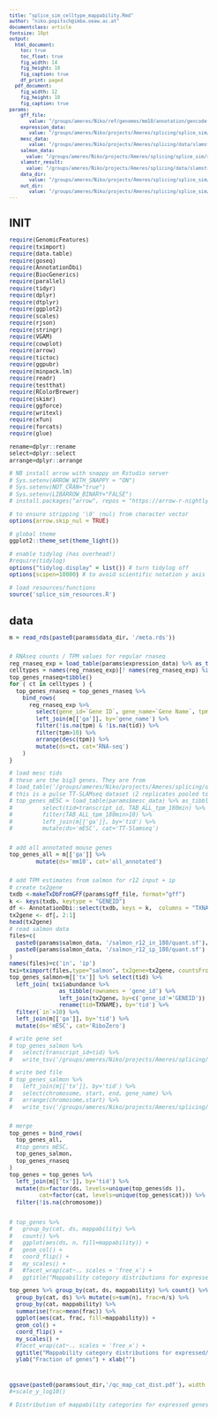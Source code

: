 ```yaml
---
title: "splice_sim_celltype_mappability.Rmd"
author: "niko.popitsch@imba.oeaw.ac.at"
documentclass: article
fontsize: 10pt
output:
  html_document:
    toc: true
    toc_float: true
    fig_width: 14
    fig_height: 10
    fig_caption: true
    df_print: paged
  pdf_document:
    fig_width: 12
    fig_height: 10
    fig_caption: true
params:
    gff_file:
       value: "/groups/ameres/Niko/ref/genomes/mm10/annotation/gencode.vM21.annotation.nochr.sorted.gff3.gz"
    expression_data:
       value: "/groups/ameres/Niko/projects/Ameres/splicing/splice_sim/splice_sim_paper/expression_data/E-MTAB-6798-query-results.tpms.tsv"
    mesc_data:
       value: "/groups/ameres/Niko/projects/Ameres/splicing/data/slamstr/pooled.mm10.all/pooled.mm10.all.Slamstr.stats.trans.final.tsv.gz"
    salmon_data:
      value: "/groups/ameres/Niko/projects/Ameres/splicing/splice_sim/splice_sim_paper/expression_data"
    slamstr_result:
      value: "/groups/ameres/Niko/projects/Ameres/splicing/data/slamstr/pooled.mm10.all/pooled.mm10.all.final.rds"
    data_dir:
       value: "/groups/ameres/Niko/projects/Ameres/splicing/splice_sim/splice_sim_paper/replicate_data_kss/"
    out_dir:
       value: "/groups/ameres/Niko/projects/Ameres/splicing/splice_sim/splice_sim_paper/analysis_kss/"
---
```

<style type="text/css">
body, td {
   font-size: 10px;
}
code.r{
  font-size: 10px;
}
pre {
  font-size: 10px
}
div.blue pre { background-color:lightblue; }
div.blue pre.r { background-color:blue; }
</style>

<!--
rmarkdown::render('splice_sim_paper.Rmd', 'html_document')
-->

# INIT

```r
require(GenomicFeatures)
require(tximport)
require(data.table)
require(goseq)
require(AnnotationDbi)
require(BiocGenerics)
require(parallel)
require(tidyr)
require(dplyr)
require(dtplyr)
require(ggplot2)
require(scales)
require(rjson)
require(stringr)
require(VGAM)
require(cowplot)
require(arrow)
require(tictoc)
require(ggpubr)
require(minpack.lm)
require(readr)
require(testthat)
require(RColorBrewer)
require(skimr)
require(ggforce)
require(writexl)
require(xfun)
require(forcats)
require(glue)

rename=dplyr::rename
select=dplyr::select
arrange=dplyr::arrange

# NB install arrow with snappy on Rstudio server
# Sys.setenv(ARROW_WITH_SNAPPY = "ON")
# Sys.setenv(NOT_CRAN="true")
# Sys.setenv(LIBARROW_BINARY="FALSE")
# install.packages("arrow", repos = "https://arrow-r-nightly.s3.amazonaws.com")

# to ensure stripping '\0' (nul) from character vector
options(arrow.skip_nul = TRUE)

# global theme
ggplot2::theme_set(theme_light())

# enable tidylog (has overhead!)
#require(tidylog)
options("tidylog.display" = list()) # turn tidylog off
options(scipen=10000) # to avoid scientific notation y axis 

# load resources/functions
source('splice_sim_resources.R')
```


# data

```r
m = read_rds(paste0(params$data_dir, '/meta.rds'))


# RNAseq counts / TPM values for regular rnaseq
reg_rnaseq_exp = load_table(params$expression_data) %>% as_tibble()
celltypes = names(reg_rnaseq_exp)[! names(reg_rnaseq_exp) %in% c('Gene ID', 'Gene Name')]
top_genes_rnaseq=tibble()
for ( ct in celltypes ) {
  top_genes_rnaseq = top_genes_rnaseq %>% 
    bind_rows(
      reg_rnaseq_exp %>% 
        select(gene_id=`Gene ID`, gene_name=`Gene Name`, tpm=!!rlang::sym(ct)) %>% 
        left_join(m[['ga']], by='gene_name') %>% 
        filter(!is.na(tpm) & !is.na(tid)) %>% 
        filter(tpm>10) %>% 
        arrange(desc(tpm)) %>% 
        mutate(ds=ct, cat='RNA-seq')      
    )
}

# load mesc tids
# these are the big3 genes. They are from
# load_table('/groups/ameres/Niko/projects/Ameres/splicing/data/slamstr/pooled.mm10.all/pooled.mm10.all.Slamstr.stats.trans.final.tsv.gz') %>% filter(TAB_ALL_tpm_180min>10) %>% as_tibble() %>% nrow()
# this is a pulse TT-SLAMseq dataset (2 replicates pooled together).
# top_genes_mESC = load_table(params$mesc_data) %>% as_tibble() %>% 
#         select(tid=transcript_id, TAB_ALL_tpm_180min) %>% 
#         filter(TAB_ALL_tpm_180min>10) %>% 
#         left_join(m[['ga']], by='tid') %>% 
#         mutate(ds='mESC', cat='TT-Slamseq')


# add all annotated mouse genes
top_genes_all = m[['ga']] %>% 
        mutate(ds='mm10', cat='all_annotated')


# add TPM estimates from salmon for r12 input + ip
# create tx2gene
txdb <-makeTxDbFromGFF(params$gff_file, format="gff")
k <- keys(txdb, keytype = "GENEID")
df <- AnnotationDbi::select(txdb, keys = k,  columns = "TXNAME", keytype = "GENEID")
tx2gene <- df[, 2:1]
head(tx2gene)
# read salmon data
files=c(
  paste0(params$salmon_data, '/salmon_r12_in_180/quant.sf'),
  paste0(params$salmon_data, '/salmon_r12_ip_180/quant.sf')
)
names(files)=c('in', 'ip')
txi=tximport(files,type="salmon", tx2gene=tx2gene, countsFromAbundance="scaledTPM")
top_genes_salmon=m[['tx']] %>% select(tid) %>% 
  left_join( txi$abundance %>% 
               as_tibble(rownames = 'gene_id') %>% 
               left_join(tx2gene, by=c('gene_id'='GENEID')) %>% 
               rename(tid=TXNAME), by='tid') %>% 
  filter(`in`>10) %>% 
  left_join(m[['ga']], by='tid') %>% 
  mutate(ds='mESC', cat='RiboZero')

# write gene set 
# top_genes_salmon %>% 
#   select(transcript_id=tid) %>% 
#   write_tsv('/groups/ameres/Niko/projects/Ameres/splicing/splice_sim/testruns/ref/mESC_expressed_tx_ribozero.tsv')

# write bed file
# top_genes_salmon %>% 
#   left_join(m[['tx']], by='tid') %>% 
#   select(chromosome, start, end, gene_name) %>% 
#   arrange(chromosome,start) %>% 
#   write_tsv('/groups/ameres/Niko/projects/Ameres/splicing/splice_sim/splice_sim_paper/expression_data/mESC_expressed_tx_ribozero.bed', col_names=FALSE)


# merge
top_genes = bind_rows(
  top_genes_all,
  #top_genes_mESC,
  top_genes_salmon,
  top_genes_rnaseq
) 
top_genes = top_genes %>% 
  left_join(m[['tx']], by='tid') %>% 
  mutate(ds=factor(ds, levels=unique(top_genes$ds )),
         cat=factor(cat, levels=unique(top_genes$cat))) %>% 
  filter(!is.na(chromosome))
  

# top_genes %>% 
#   group_by(cat, ds, mappability) %>% 
#   count() %>% 
#   ggplot(aes(ds, n, fill=mappability)) +
#   geom_col() +
#   coord_flip() +
#   my_scales() +
#   #facet_wrap(cat~., scales = 'free_x') +
#   ggtitle("Mappability category distributions for expressed/transcribed genes")

top_genes %>% group_by(cat, ds, mappability) %>% count() %>% 
  group_by(cat, ds) %>% mutate(s=sum(n), frac=n/s) %>% 
  group_by(cat, mappability) %>% 
  summarise(frac=mean(frac)) %>% 
  ggplot(aes(cat, frac, fill=mappability)) +
  geom_col() +
  coord_flip() +
  my_scales() +
  #facet_wrap(cat~., scales = 'free_x') +
  ggtitle("Mappability category distributions for expressed/transcribed genes") +
  ylab("Fraction of genes") + xlab("")



ggsave(paste0(params$out_dir,'/qc_map_cat_dist.pdf'), width = 10, height = 6)
#+scale_y_log10()

# Distribution of mappability categories for expressed genes (TPM>10) in (i) regular RNAseq data (TPM value tables downloaded from EBI ExpressionAtlas project E-MTAB-6798; plot shows mean category fractions over 94 datasets), (ii) Ribo-zero RNAseq data from mESC cells, (iii) all transcripts used in this study. Ribo-zero data contains a considerably higher fraction of low and medium mappability transcripts (>50%)


```

